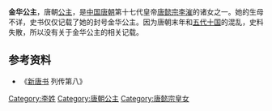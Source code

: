 {{Otheruses|subject=[[唐懿宗|唐懿宗]]之女|other=[[朱全忠|朱全忠]]之女|金华公主 (后梁)}}
{{東亞女性歷史人物
| 名稱=金华公主
| 身份=[[唐朝|唐朝]]公主
| 畫像=
| 說明=
| 姓=李
| 封爵=[[公主|公主]]
| 位號=
| 封號=金华公主
| 出生年=
| 婚年=
| 逝世年=
| 諡號=
| 墳墓=
| 父親=[[唐懿宗|唐懿宗李漼]]
|}}
'''金华公主'''，唐朝[[公主|公主]]，是[[中国|中国]][[唐朝|唐朝]]第十七代皇帝[[唐懿宗|唐懿宗李漼]]的诸女之一。她的生母不详，史书仅仅记载了她的封号金华公主。因为唐朝末年和[[五代十国|五代十国]]的混乱，史料失散，所以没有关于金华公主的相关记载。
== 参考资料 ==
*《[[新唐书|新唐书]] 列传第八》

[[Category:李姓|Category:李姓]]
[[Category:唐朝公主|Category:唐朝公主]]
[[Category:唐懿宗皇女|Category:唐懿宗皇女]]